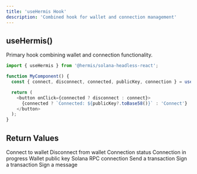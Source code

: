 ```yaml
---
title: 'useHermis Hook'
description: 'Combined hook for wallet and connection management'
---
```


## useHermis()

Primary hook combining wallet and connection functionality.

```typescript
import { useHermis } from '@hermis/solana-headless-react';

function MyComponent() {
  const { connect, disconnect, connected, publicKey, connection } = useHermis();

  return (
    <button onClick={connected ? disconnect : connect}>
      {connected ? `Connected: ${publicKey?.toBase58()}` : 'Connect'}
    </button>
  );
}
```

## Return Values

<ResponseField name="connect" type="() => Promise<void>">
  Connect to wallet
</ResponseField>

<ResponseField name="disconnect" type="() => Promise<void>">
  Disconnect from wallet
</ResponseField>

<ResponseField name="connected" type="boolean">
  Connection status
</ResponseField>

<ResponseField name="connecting" type="boolean">
  Connection in progress
</ResponseField>

<ResponseField name="publicKey" type="PublicKey | null">
  Wallet public key
</ResponseField>

<ResponseField name="connection" type="Connection">
  Solana RPC connection
</ResponseField>

<ResponseField name="sendTransaction" type="(tx: Transaction, connection: Connection) => Promise<string>">
  Send a transaction
</ResponseField>

<ResponseField name="signTransaction" type="(tx: Transaction) => Promise<Transaction>">
  Sign a transaction
</ResponseField>

<ResponseField name="signMessage" type="(msg: Uint8Array) => Promise<Uint8Array>">
  Sign a message
</ResponseField>
